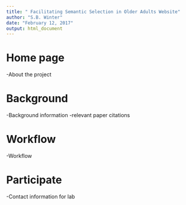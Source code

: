 ---
title: " Facilitating Semantic Selection in Older Adults Website"
author: "S.B. Winter"
date: "February 12, 2017"
output: html_document
---
# Home page
-About the project

# Background 
-Background information
-relevant paper citations

# Workflow
-Workflow

# Participate
-Contact information for lab


